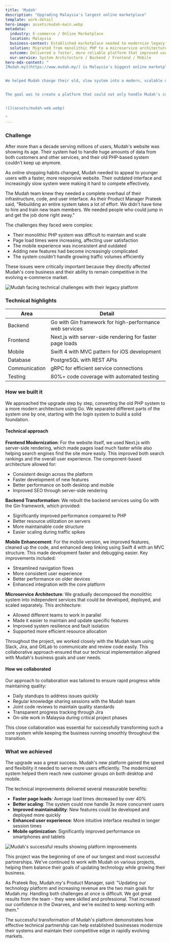 ```yaml
---
title: 'Mudah'
description: "Upgrading Malaysia's largest online marketplace"
template: work-detail
hero-image: assets/mudah-main.webp
metadata:
  industry: E-commerce / Online Marketplace
  location: Malaysia
  business-context: Established marketplace needed to modernize legacy systems to support growth
  solution: Migrated from monolithic PHP to a microservice architecture with modern technologies
  outcome: Delivered a faster, more reliable platform that improved user experience and business growth
  our-service: System Architecture / Backend / Frontend / Mobile
hero-mdx-content: "
[Mudah.my](https://www.mudah.my/) is Malaysia's biggest online marketplace. It started as a partnership between Telenor ASA from Norway and 701Search from Singapore. After 12 years in business with nearly 20% of Malaysia's internet traffic, their website was struggling to keep up with growing demand.


We helped Mudah change their old, slow system into a modern, scalable one. Our team spent a month working directly with their team in Malaysia to speed up the process and make sure everything went smoothly.


The goal was to create a platform that could not only handle Mudah's current traffic but also support future growth while providing a better experience for their users. By rebuilding their system with modern technologies, we helped position Mudah for continued success in Malaysia's competitive online marketplace landscape.


![](assets/mudah-web.webp)

"
---
```


### Challenge 

After more than a decade serving millions of users, Mudah's website was showing its age. Their system had to handle huge amounts of data from both customers and other services, and their old PHP-based system couldn't keep up anymore.

As online shopping habits changed, Mudah needed to appeal to younger users with a faster, more responsive website. Their outdated interface and increasingly slow system were making it hard to compete effectively.

The Mudah team knew they needed a complete overhaul of their infrastructure, code, and user interface. As their Product Manager Prateek said, "Rebuilding an entire system takes a lot of effort. We didn't have time to hire and train new team members. We needed people who could jump in and get the job done right away."

The challenges they faced were complex:

- Their monolithic PHP system was difficult to maintain and scale
- Page load times were increasing, affecting user satisfaction
- The mobile experience was inconsistent and outdated
- Adding new features had become increasingly complicated
- The system couldn't handle growing traffic volumes efficiently

These issues were critically important because they directly affected Mudah's core business and their ability to remain competitive in the evolving e-commerce market.

![Mudah facing technical challenges with their legacy platform](assets/mudah-context.webp)

### Technical highlights

| Area          | Detail                                                        |
|---------------|---------------------------------------------------------------|
| Backend       | Go with Gin framework for high-performance web services       |
| Frontend      | Next.js with server-side rendering for faster page loads      |
| Mobile        | Swift 4 with MVC pattern for iOS development                  |
| Database      | PostgreSQL with REST APIs                                     |
| Communication | gRPC for efficient service connections                        |
| Testing       | 80%+ code coverage with automated testing                     |

### How we built it

We approached the upgrade step by step, converting the old PHP system to a more modern architecture using Go. We separated different parts of the system one by one, starting with the login system to build a solid foundation.

#### Technical approach

**Frontend Modernization**: For the website itself, we used Next.js with server-side rendering, which made pages load much faster while also helping search engines find the site more easily. This improved both search rankings and the overall user experience. The component-based architecture allowed for:

- Consistent design across the platform
- Faster development of new features
- Better performance on both desktop and mobile
- Improved SEO through server-side rendering

**Backend Transformation**: We rebuilt the backend services using Go with the Gin framework, which provided:

- Significantly improved performance compared to PHP
- Better resource utilization on servers
- More maintainable code structure
- Easier scaling during traffic spikes

**Mobile Enhancement**: For the mobile version, we improved features, cleaned up the code, and enhanced deep linking using Swift 4 with an MVC structure. This made development faster and debugging easier. Key improvements included:

- Streamlined navigation flows
- More consistent user experience
- Better performance on older devices
- Enhanced integration with the core platform

**Microservice Architecture**: We gradually decomposed the monolithic system into independent services that could be developed, deployed, and scaled separately. This architecture:

- Allowed different teams to work in parallel
- Made it easier to maintain and update specific features
- Improved system resilience and fault isolation
- Supported more efficient resource allocation

Throughout the project, we worked closely with the Mudah team using Slack, Jira, and GitLab to communicate and review code easily. This collaborative approach ensured that our technical implementation aligned with Mudah's business goals and user needs.

#### How we collaborated

Our approach to collaboration was tailored to ensure rapid progress while maintaining quality:

- Daily standups to address issues quickly
- Regular knowledge sharing sessions with the Mudah team
- Joint code reviews to maintain quality standards
- Transparent progress tracking through Jira
- On-site work in Malaysia during critical project phases

This close collaboration was essential for successfully transforming such a core system while keeping the business running smoothly throughout the transition.

### What we achieved

The upgrade was a great success. Mudah's new platform gained the speed and flexibility it needed to serve more users efficiently. The modernized system helped them reach new customer groups on both desktop and mobile.

The technical improvements delivered several measurable benefits:

- **Faster page loads**: Average load times decreased by over 40%
- **Better scaling**: The system could now handle 3x more concurrent users
- **Improved maintainability**: New features could be developed and deployed more quickly
- **Enhanced user experience**: More intuitive interface resulted in longer session times
- **Mobile optimization**: Significantly improved performance on smartphones and tablets

![Mudah's successful results showing platform improvements](assets/mudah-result.webp)

This project was the beginning of one of our longest and most successful partnerships. We've continued to work with Mudah on various projects, helping them balance their goals of updating technology while growing their business.

As Prateek Roy, Mudah.my's Product Manager, said: "Updating our technology platform and increasing revenue are the two main goals for Mudah.my. Handling both challenges at once is difficult. We got great results from the team - they were skilled and professional. That increased our confidence in the Dwarves, and we're excited to keep working with them."

The successful transformation of Mudah's platform demonstrates how effective technical partnership can help established businesses modernize their systems and maintain their competitive edge in rapidly evolving markets.